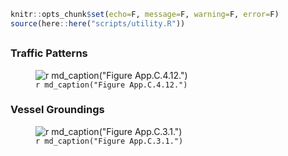 ```r
knitr::opts_chunk$set(echo=F, message=F, warning=F, error=F)
source(here::here("scripts/utility.R"))
```

## {.tabset}

### Traffic Patterns

![`r md_caption("Figure App.C.4.12.")`](../img/cinms_cr/App.C.4.12.MSWGSS_2016.jpg)

### Vessel Groundings

![`r md_caption("Figure App.C.3.1.")`](../img/cinms_cr/App.C.3.1_VesselGroundingsMap.jpg)


